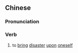 {{also|自取其祸}}
==Chinese==
{{zh-forms|s=自取其祸|type=211}}

===Pronunciation===
{{zh-pron
|m=zìqǔ qí huò
|cat=v
}}

===Verb===
{{zh-verb}}

# {{lb|zh|literary}} to [[bring]] [[disaster]] [[upon]] [[oneself]]